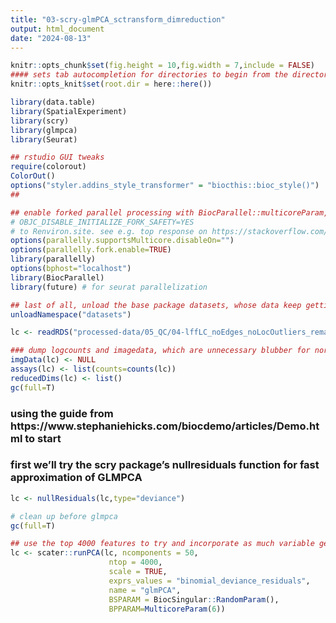 ```yaml
---
title: "03-scry-glmPCA_sctransform_dimreduction"
output: html_document
date: "2024-08-13"
---
```


```r
knitr::opts_chunk$set(fig.height = 10,fig.width = 7,include = FALSE)
#### sets tab autocompletion for directories to begin from the directory containing the .Rproj session, instead of the script's directory if different
knitr::opts_knit$set(root.dir = here::here())

library(data.table)
library(SpatialExperiment)
library(scry)
library(glmpca)
library(Seurat)

## rstudio GUI tweaks
require(colorout)
ColorOut()
options("styler.addins_style_transformer" = "biocthis::bioc_style()")
##

## enable forked parallel processing with BiocParallel::multicoreParam, future::, etc. seemed to need this a couple times, but otherwise havent so its here as a preventative measure. part of this is adding the line 
# OBJC_DISABLE_INITIALIZE_FORK_SAFETY=YES
# to Renviron.site. see e.g. top response on https://stackoverflow.com/questions/73638290/python-on-mac-is-it-safe-to-set-objc-disable-initialize-fork-safety-yes-globall 
options(parallelly.supportsMulticore.disableOn="")
options(parallelly.fork.enable=TRUE)
library(parallelly)
options(bphost="localhost")
library(BiocParallel)
library(future) # for seurat parallelization

## last of all, unload the base package datasets, whose data keep getting in the way of autocompletions (e.g., Theoph is priortized over TRUE)
unloadNamespace("datasets")
```

```r
lc <- readRDS("processed-data/05_QC/04-lffLC_noEdges_noLocOutliers_remainder1pctileUMIorGene-removed.RDS")

### dump logcounts and imagedata, which are unnecessary blubber for normalization-free approaches like this
imgData(lc) <- NULL
assays(lc) <- list(counts=counts(lc))
reducedDims(lc) <- list()
gc(full=T)
```

### using the guide from https://www.stephaniehicks.com/biocdemo/articles/Demo.html to start
### first we'll try the scry package's nullresiduals function for fast approximation of GLMPCA
```r
lc <- nullResiduals(lc,type="deviance")

# clean up before glmpca
gc(full=T)

## use the top 4000 features to try and incorporate as much variable gene space as possible
lc <- scater::runPCA(lc, ncomponents = 50,
                      ntop = 4000,
                      scale = TRUE,
                      exprs_values = "binomial_deviance_residuals",
                      name = "glmPCA",
                      BSPARAM = BiocSingular::RandomParam(),
                      BPPARAM=MulticoreParam(6))




```
